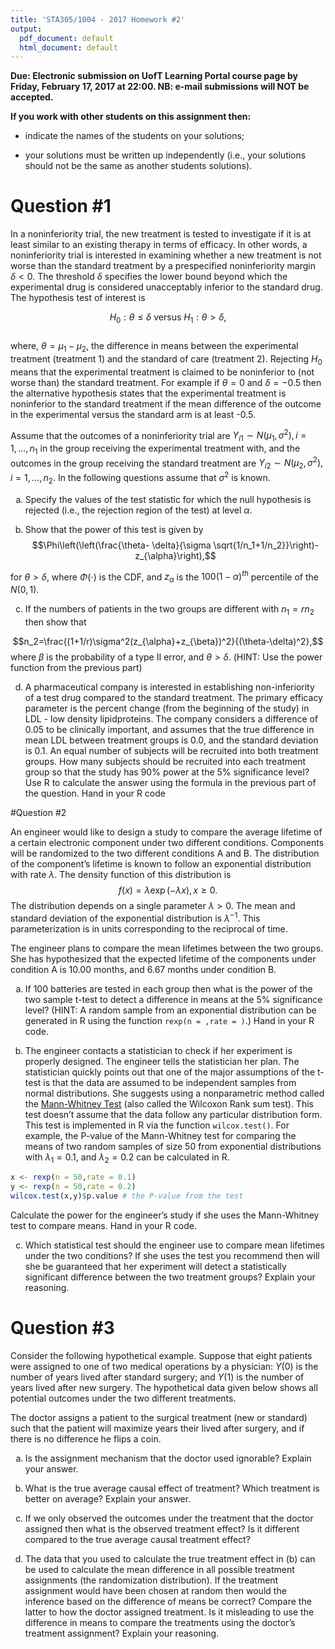 ```yaml
---
title: 'STA305/1004 - 2017 Homework #2'
output:
  pdf_document: default
  html_document: default
---
```


**Due: Electronic submission on UofT Learning Portal course page by Friday, February 17, 2017 at 22:00. NB: e-mail submissions will NOT be accepted.**

**If you work with other students on this assignment then:** 

- indicate the names of the students on your solutions;  

- your solutions must be written up independently (i.e., your solutions should not be the same as another students solutions).

\newpage

# Question #1

In a noninferiority trial, the new treatment is tested to investigate if it is at least similar to an existing therapy in terms of efficacy.  In other words, a noninferiority trial is interested in examining whether a new treatment is not worse than the standard treatment by a prespecified noninferiority margin $\delta<0$.  The threshold $\delta$ specifies the lower bound beyond which the experimental drug is considered unacceptably inferior to the standard drug. The  hypothesis test of interest is 

$$H_0:\theta \le \delta \mbox{ versus }  H_1: \theta > \delta,$$  
where, $\theta=\mu_1-\mu_2$, the difference in means between the experimental treatment (treatment 1) and the standard of care (treatment 2).  Rejecting $H_0$ means that the experimental treatment is claimed to be noninferior to (not worse than) the standard treatment.  For example if $\theta=0$ and $\delta=-0.5$ then the alternative hypothesis states that the experimental treatment is noninferior to the standard treatment if the mean difference of the outcome in the experimental versus the standard arm is at least -0.5.  

Assume that the outcomes of a noninferiority trial are $Y_{i1} \sim N\left(\mu_1,\sigma^2\right),i=1,\ldots,n_1$ in the group receiving the experimental treatment with, and the outcomes in the group receiving the standard treatment are $Y_{i2} \sim N\left(\mu_2,\sigma^2\right),i=1,\ldots,n_2$.  In the following questions assume that $\sigma^2$ is known.


(a) Specify the values of the test statistic for which the null hypothesis is rejected (i.e., the rejection region of the test) at level $\alpha$.

(b) Show that the power of this test is given by $$\Phi\left(\left(\frac{\theta- \delta}{\sigma \sqrt{1/n_1+1/n_2}}\right)-z_{\alpha}\right),$$

for $\theta > \delta$, where $\Phi(\cdot)$ is the CDF, and $z_{\alpha}$ is the $100(1-\alpha)^{th}$ percentile of the $N(0,1)$.


(c)  If the numbers of patients in the two groups are different with $n_1=rn_2$ then show that

$$n_2=\frac{(1+1/r)\sigma^2(z_{\alpha}+z_{\beta})^2}{(\theta-\delta)^2},$$ where $\beta$ is the probability of a type II error, and $\theta>\delta$. (HINT: Use the power function from the previous part)

(d)  A pharmaceutical company is interested in establishing non-inferiority of a test drug compared to the standard treatment. The primary efficacy parameter is the percent change (from the beginning of the study) in LDL - low density lipidproteins.  The company considers a difference of 0.05 to be clinically important, and assumes that the true difference in mean LDL between treatment groups is 0.0, and the standard deviation is 0.1.  An equal number of subjects will be recruited into both treatment groups.  How many subjects should be recruited into each treatment group so that the study has 90% power at the 5% significance level?  Use R to calculate the answer using the formula in the previous part of the question.  Hand in your R code

\newpage

#Question #2

An engineer would like to design a study to compare the average lifetime of a certain electronic component under two different conditions.  Components will be randomized to the two different conditions A and B. The distribution of the component's lifetime is known to follow an exponential distribution with rate $\lambda$.  The density function of this distribution is $$f(x)=\lambda \exp\left({-\lambda x}\right), x \ge 0.$$  The distribution depends on a single parameter $\lambda>0$. The mean and standard deviation of the exponential distribution is $\lambda^{-1}$.  This parameterization is in units corresponding to the reciprocal of time.  

The engineer plans to compare the mean lifetimes between the two groups.  She has hypothesized that the expected lifetime of the components under condition A is 10.00 months, and 6.67 months under condition B.

(a) If 100 batteries are tested in each group then what is the power of the two sample t-test to detect a difference in means at the 5% significance level?  (HINT:  A random sample from an exponential distribution can be generated in R using the function `rexp(n = ,rate = )`.)  Hand in your R code.

(b) The engineer contacts a statistician to check if her experiment is properly designed.  The engineer tells the statistician her plan.  The statistician quickly points out that one of the major assumptions of the t-test is that the data are assumed to be independent samples from normal distributions.  She suggests using a nonparametric method called the [Mann-Whitney Test](http://sphweb.bumc.bu.edu/otlt/mph-modules/bs/bs704_nonparametric/BS704_Nonparametric4.html)  (also called the Wilcoxon Rank sum test).  This test doesn't assume that the data follow any particular distribution form.  This test is implemented in R via the function `wilcox.test()`.  For example, the P-value of the Mann-Whitney test for comparing the means of two random samples of size 50 from exponential distributions with $\lambda_1=0.1$, and $\lambda_2=0.2$ can be calculated in R.

```r
x <- rexp(n = 50,rate = 0.1)
y <- rexp(n = 50,rate = 0.2)
wilcox.test(x,y)$p.value # the P-value from the test
```

Calculate the power for the engineer's study if she uses the Mann-Whitney test to compare means. Hand in your R code.

(c) Which statistical test should the engineer use to compare mean lifetimes under the two conditions? If she uses the test you recommend then will she be guaranteed that her experiment will detect a statistically significant difference between the two treatment groups? Explain your reasoning. 


\newpage

# Question #3

Consider the following hypothetical example.  Suppose that eight patients were assigned to one of two medical operations by a physician: $Y(0)$ is the number of years lived after standard surgery; and $Y(1)$ is the number of years lived after new surgery.  The hypothetical data given below shows all potential outcomes under the two different treatments.


\begin{table}[h!]
\centering
\begin{tabular}{l|l}
$Y(0)$ & $Y(1)$ \\ 
\hline
13   & 14   \\
6    & 0    \\
4    & 1    \\
5    & 2    \\
6    & 3    \\
6    & 1    \\
8    & 10   \\
8    & 9   
\end{tabular}
\end{table}

The doctor assigns a patient to the surgical treatment (new or standard) such that the patient will maximize years their lived after surgery, and if there is no difference he flips a coin. 

(a) Is the assignment mechanism that the doctor used ignorable? Explain your answer.

(b) What is the true average causal effect of treatment?  Which treatment is better on average?  Explain your answer.

(c) If we only observed the outcomes under the treatment that the doctor assigned then what is the observed treatment effect? Is it different compared to the true average causal treatment effect?  

(d) The data that you used to calculate the true treatment effect in (b) can be used to calculate the mean difference in all possible treatment assignments (the randomization distribution).  If the treatment assignment would have been chosen at random then would the inference based on the difference of means be correct?  Compare the latter to how the doctor assigned treatment.  Is it misleading to use the difference in means to compare the treatments using the doctor's treatment assignment? Explain your reasoning.